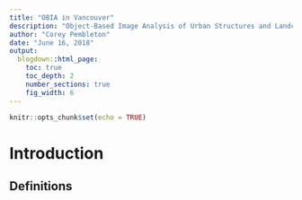 ```yaml
---
title: "OBIA in Vancouver"
description: "Object-Based Image Analysis of Urban Structures and Landcover using very high resolution aerial imagery and LiDAR data"
author: "Corey Pembleton"
date: "June 16, 2018"
output:
  blogdown::html_page:
    toc: true
    toc_depth: 2
    number_sections: true
    fig_width: 6
---
```


```r
knitr::opts_chunk$set(echo = TRUE)
```

# Introduction

## Definitions




